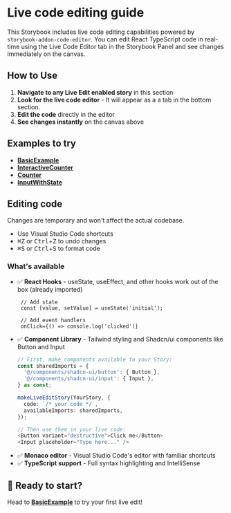 
<Meta of={CodeEditorStories} name="Docs" />

# Live code editing guide

This Storybook includes live code editing capabilities powered by `storybook-addon-code-editor`. You can edit React TypeScript code in real-time using the Live Code Editor tab in the Storybook Panel and see changes immediately on the canvas.

## How to Use

1. **Navigate to any Live Edit enabled story** in this section
2. **Look for the live code editor** - It will appear as a a tab in the bottom section.
3. **Edit the code** directly in the editor
4. **See changes instantly** on the canvas above

## Examples to try

* [**BasicExample**](?path=/story/demo-live-code-editor--basic-example)
  <Description of={CodeEditorStories.BasicExample} />
* [**InteractiveCounter**](?path=/story/demo-live-code-editor--interactive-counter)
  <Description of={CodeEditorStories.InteractiveCounter} />
* [**Counter**](?path=/story/demo-live-code-editor--counter)
  <Description of={CodeEditorStories.Counter} />
* [**InputWithState**](?path=/story/demo-live-code-editor--input-with-state)
  <Description of={CodeEditorStories.InputWithState} />

## Editing code

Changes are temporary and won't affect the actual codebase.

* Use Visual Studio Code shortcuts
* <kbd>⌘</kbd><kbd>Z</kbd> or <kbd>Ctrl</kbd>+<kbd>Z</kbd> to undo changes
* <kbd>⌘</kbd><kbd>S</kbd> or <kbd>Ctrl</kbd>+<kbd>S</kbd> to format code

### What's available

* ✅ **React Hooks** - useState, useEffect, and other hooks work out of the box (already imported)
  ```tsx
   // Add state
   const [value, setValue] = useState('initial');

   // Add event handlers
   onClick={() => console.log('clicked')}
  ```
* ✅ **Component Library** - Tailwind styling and Shadcn/ui components like Button and Input
  ```TypeScript
  // First, make components available to your Story:
  const sharedImports = {
    '@/components/shadcn-ui/button': { Button },
    '@/components/shadcn-ui/input': { Input },
  } as const;

  makeLiveEditStory(YourStory, {
    code: `/* your code */`,
    availableImports: sharedImports,
  });

  // Then use them in your live code:
  <Button variant="destructive">Click me</Button>
  <Input placeholder="Type here..." />
  ```
* ✅ **Monaco editor** - Visual Studio Code's editor with familiar shortcuts
* ✅ **TypeScript support** - Full syntax highlighting and IntelliSense

## 🚀 Ready to start?

Head to [**BasicExample**](?path=/story/demo-live-code-editor--basic-example) to try your first live edit!
